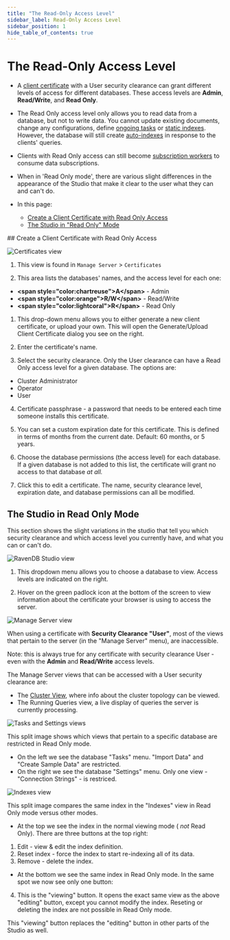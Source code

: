 ```yaml
---
title: "The Read-Only Access Level"
sidebar_label: Read-Only Access Level
sidebar_position: 1
hide_table_of_contents: true
---
```



# The Read-Only Access Level
<Admonition type="note" title="Note">

* A [client certificate](../../../server/security/authentication/client-certificate-usage.mdx) with a User security clearance 
can grant different levels of access for different databases. These access levels are **Admin**, 
**Read/Write**, and **Read Only**.  

* The Read Only access level only allows you to read data from a database, but not to write data. 
You cannot update existing documents, change any configurations, define [ongoing tasks](../../../studio/database/tasks/ongoing-tasks/general-info.mdx) 
or [static indexes](../../../indexes/creating-and-deploying.mdx#static-indexes). However, the database 
will still create [auto-indexes](../../../indexes/creating-and-deploying.mdx#auto-indexes) in response 
to the clients' queries.  

* Clients with Read Only access can still become [subscription workers](../../../client-api/data-subscriptions/what-are-data-subscriptions.mdx) 
to consume data subscriptions.  

* When in 'Read Only mode', there are various slight differences in the appearance of the Studio 
that make it clear to the user what they can and can't do.  

* In this page:  

  * [Create a Client Certificate with Read Only Access](../../../studio/server/certificates/read-only-access-level.mdx#create-a-client-certificate-with-read-only-access)
  * [The Studio in "Read Only" Mode](../../../studio/server/certificates/read-only-access-level.mdx#the-studio-in-"read-only"-mode)

</Admonition>
## Create a Client Certificate with Read Only Access

![Certificates view](./assets/read-only-certificates-1.png)

<Admonition type="info" title="Info">

1. This view is found in `Manage Server` &gt; `Certificates`

2. This area lists the databases' names, and the access level for each one:  
  * **&lt;span style="color:chartreuse"&gt;A&lt;/span&gt;** - Admin
  * **&lt;span style="color:orange"&gt;R/W&lt;/span&gt;** - Read/Write
  * **&lt;span style="color:lightcoral"&gt;R&lt;/span&gt;** - Read Only

</Admonition>

<Admonition type="warning" title="Warning">

1. This drop-down menu allows you to either generate a new client certificate, or upload 
your own. This will open the Generate/Upload Client Certificate dialog you see on the 
right.  

2. Enter the certificate's name.  

3. Select the security clearance. Only the User clearance can have a Read Only access level 
for a given database. The options are:
  * Cluster Administrator
  * Operator
  * User

4. Certificate passphrase - a password that needs to be entered each time someone installs 
this certificate.  

5. You can set a custom expiration date for this certificate. This is defined in terms of 
months from the current date. Default: 60 months, or 5 years.  

6. Choose the database permissions (the access level) for each database. If a given 
database is not added to this list, the certificate will grant no access to that database 
_at all._  

7. Click this to edit a certificate. The name, security clearance level, expiration date, 
and database permissions can all be modified.  

</Admonition>



## The Studio in Read Only Mode

This section shows the slight variations in the studio that tell you which security 
clearance and which access level you currently have, and what you can or can't do.  

![RavenDB Studio view](./assets/read-only-certificates-2.png)

<Admonition type="info" title="Info">

1. This dropdown menu allows you to choose a database to view. Access levels are indicated 
on the right.  

2. Hover on the green padlock icon at the bottom of the screen to view information about 
the certificate your browser is using to access the server.  

</Admonition>  

![Manage Server view](./assets/read-only-certificates-3.png)

<Admonition type="info" title="Info">

When using a certificate with **Security Clearance "User"**, most of the views that pertain 
to the server (in the "Manage Server" menu), are inaccessible.  

Note: this is always true for any certificate with security clearance User - even with 
the **Admin** and **Read/Write** access levels.  

The Manage Server views that can be accessed with a User security clearance are:  

* The [Cluster View](../../../studio/cluster/cluster-view.mdx), where info about the 
cluster topology can be viewed.  
* The Running Queries view, a live display of queries the server is currently processing.  

</Admonition>

![Tasks and Settings views](./assets/read-only-certificates-4.png)

<Admonition type="info" title="Info">

This split image shows which views that pertain to a specific database are restricted in Read 
Only mode.  

* On the left we see the database "Tasks" menu. "Import Data" and "Create Sample Data" are 
restricted.  
* On the right we see the database "Settings" menu. Only one view - "Connection Strings" - is 
restriced.  

</Admonition>

![Indexes view](./assets/read-only-certificates-5.png)

<Admonition type="info" title="Info">

This split image compares the same index in the "Indexes" view in Read Only mode versus other 
modes.  

* At the top we see the index in the normal viewing mode ( _not_ Read Only). There are three 
buttons at the top right:  
1) Edit - view & edit the index definition.  
2) Reset index - force the index to start re-indexing all of its data.  
3) Remove - delete the index.  

* At the bottom we see the same index in Read Only mode. In the same spot we now see only one 
button:  
4) This is the "viewing" button. It opens the exact same view as the above "editing" 
button, except you cannot modify the index. Reseting or deleting the index are not possible 
in Read Only mode.  

This "viewing" button replaces the "editing" button in other parts of the Studio as well.  
</Admonition>



